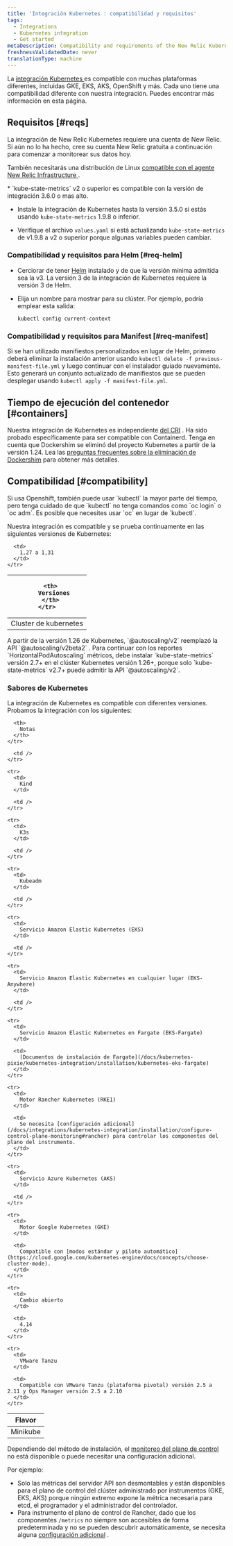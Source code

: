 ```yaml
---
title: 'Integración Kubernetes : compatibilidad y requisitos'
tags:
  - Integrations
  - Kubernetes integration
  - Get started
metaDescription: Compatibility and requirements of the New Relic Kubernetes integration.
freshnessValidatedDate: never
translationType: machine
---
```


La [integración Kubernetes ](/docs/integrations/kubernetes-integration/get-started/introduction-kubernetes-integration)es compatible con muchas plataformas diferentes, incluidas GKE, EKS, AKS, OpenShift y más. Cada uno tiene una compatibilidad diferente con nuestra integración. Puedes encontrar más información en esta página.

## Requisitos [#reqs]

La integración de New Relic Kubernetes requiere una cuenta de New Relic. Si aún no lo ha hecho, cree su cuenta New Relic gratuita a continuación para comenzar a monitorear sus datos hoy.

También necesitarás una distribución de Linux [compatible con el agente New Relic Infrastructure ](/docs/infrastructure/new-relic-infrastructure/getting-started/compatibility-requirements-new-relic-infrastructure#operating-systems).

<Callout variant="important">
  * `kube-state-metrics` v2 o superior es compatible con la versión de integración 3.6.0 o mas alto.

  * Instale la integración de Kubernetes hasta la versión 3.5.0 si estás usando `kube-state-metrics` 1.9.8 o inferior.

  * Verifique el archivo `values.yaml` si está actualizando `kube-state-metrics` de v1.9.8 a v2 o superior porque algunas variables pueden cambiar.
</Callout>

### Compatibilidad y requisitos para Helm [#req-helm]

* Cerciorar de tener [Helm](https://github.com/helm/helm?tab=readme-ov-file#install) instalado y de que la versión mínima admitida sea la v3. La versión 3 de la integración de Kubernetes requiere la versión 3 de Helm.

* Elija un nombre para mostrar para su clúster. Por ejemplo, podría emplear esta salida:

  ```shell
  kubectl config current-context
  ```

### Compatibilidad y requisitos para Manifest [#req-manifest]

Si se han utilizado manifiestos personalizados en lugar de Helm, primero deberá eliminar la instalación anterior usando `kubectl delete -f previous-manifest-file.yml` y luego continuar con el instalador guiado nuevamente. Esto generará un conjunto actualizado de manifiestos que se pueden desplegar usando `kubectl apply -f manifest-file.yml`.

## Tiempo de ejecución del contenedor [#containers]

Nuestra integración de Kubernetes es independiente [del CRI](https://kubernetes.io/docs/concepts/architecture/cri) . Ha sido probado específicamente para ser compatible con Containerd. Tenga en cuenta que Dockershim se eliminó del proyecto Kubernetes a partir de la versión 1.24. Lea las [preguntas frecuentes sobre la eliminación de Dockershim](https://kubernetes.io/blog/2022/02/17/dockershim-faq/) para obtener más detalles.

## Compatibilidad [#compatibility]

<Callout variant="important">
  Si usa Openshift, también puede usar `kubectl` la mayor parte del tiempo, pero tenga cuidado de que `kubectl` no tenga comandos como `oc login` o `oc adm`. Es posible que necesites usar `oc` en lugar de `kubectl`.
</Callout>

Nuestra integración es compatible y se prueba continuamente en las siguientes versiones de Kubernetes:

<table>
  <thead>
    <tr>
      <th style={{ width: "300px" }} />

      <th>
        Versiones
      </th>
    </tr>
  </thead>

  <tbody>
    <tr>
      <td>
        Cluster de kubernetes
      </td>

      <td>
        1,27 a 1,31
      </td>
    </tr>
  </tbody>
</table>

<Callout variant="important">
  A partir de la versión 1.26 de Kubernetes, `@autoscaling/v2` reemplazó la API `@autoscaling/v2beta2` . Para continuar con los reportes `HorizontalPodAutoscaling` métricos, debe instalar `kube-state-metrics` versión 2.7+ en el clúster Kubernetes versión 1.26+, porque solo `kube-state-metrics` v2.7+ puede admitir la API `@autoscaling/v2`.
</Callout>

### Sabores de Kubernetes

La integración de Kubernetes es compatible con diferentes versiones. Probamos la integración con los siguientes:

<table>
  <thead>
    <tr>
      <th style={{ width: "300px" }}>
        Flavor
      </th>

      <th>
        Notas
      </th>
    </tr>
  </thead>

  <tbody>
    <tr>
      <td>
        Minikube
      </td>

      <td />
    </tr>

    <tr>
      <td>
        Kind
      </td>

      <td />
    </tr>

    <tr>
      <td>
        K3s
      </td>

      <td />
    </tr>

    <tr>
      <td>
        Kubeadm
      </td>

      <td />
    </tr>

    <tr>
      <td>
        Servicio Amazon Elastic Kubernetes (EKS)
      </td>

      <td />
    </tr>

    <tr>
      <td>
        Servicio Amazon Elastic Kubernetes en cualquier lugar (EKS-Anywhere)
      </td>

      <td />
    </tr>

    <tr>
      <td>
        Servicio Amazon Elastic Kubernetes en Fargate (EKS-Fargate)
      </td>

      <td>
        [Documentos de instalación de Fargate](/docs/kubernetes-pixie/kubernetes-integration/installation/kubernetes-eks-fargate)
      </td>
    </tr>

    <tr>
      <td>
        Motor Rancher Kubernetes (RKE1)
      </td>

      <td>
        Se necesita [configuración adicional](/docs/integrations/kubernetes-integration/installation/configure-control-plane-monitoring#rancher) para controlar los componentes del plano del instrumento.
      </td>
    </tr>

    <tr>
      <td>
        Servicio Azure Kubernetes (AKS)
      </td>

      <td />
    </tr>

    <tr>
      <td>
        Motor Google Kubernetes (GKE)
      </td>

      <td>
        Compatible con [modos estándar y piloto automático](https://cloud.google.com/kubernetes-engine/docs/concepts/choose-cluster-mode).
      </td>
    </tr>

    <tr>
      <td>
        Cambio abierto
      </td>

      <td>
        4.14
      </td>
    </tr>

    <tr>
      <td>
        VMware Tanzu
      </td>

      <td>
        Compatible con VMware Tanzu (plataforma pivotal) versión 2.5 a 2.11 y Ops Manager versión 2.5 a 2.10
      </td>
    </tr>
  </tbody>
</table>

Dependiendo del método de instalación, el [monitoreo del plano de control](/docs/integrations/kubernetes-integration/installation/configure-control-plane-monitoring) no está disponible o puede necesitar una configuración adicional.

Por ejemplo:

* Solo las métricas del servidor API son desmontables y están disponibles para el plano de control del clúster administrado por instrumentos (GKE, EKS, AKS) porque ningún extremo expone la métrica necesaria para etcd, el programador y el administrador del controlador.
* Para instrumento el plano de control de Rancher, dado que los componentes `/metrics` no siempre son accesibles de forma predeterminada y no se pueden descubrir automáticamente, se necesita alguna [configuración adicional](/docs/integrations/kubernetes-integration/installation/configure-control-plane-monitoring#rancher) .